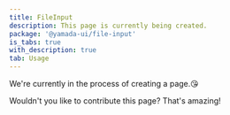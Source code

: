 ```yaml
---
title: FileInput
description: This page is currently being created.
package: '@yamada-ui/file-input'
is_tabs: true
with_description: true
tab: Usage
---
```


We're currently in the process of creating a page.😘

Wouldn't you like to contribute this page? That's amazing!

